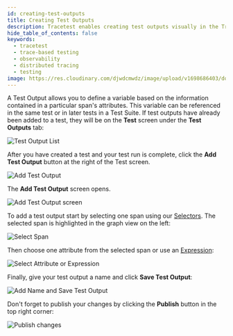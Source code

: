 ```yaml
---
id: creating-test-outputs
title: Creating Test Outputs
description: Tracetest enables creating test outputs visually in the Tracetest Web UI.
hide_table_of_contents: false
keywords:
  - tracetest
  - trace-based testing
  - observability
  - distributed tracing
  - testing
image: https://res.cloudinary.com/djwdcmwdz/image/upload/v1698686403/docs/Blog_Thumbnail_14_rsvkmo.jpg
---
```


A Test Output allows you to define a variable based on the information contained in a particular span's attributes. This variable can be referenced in the same test or in later tests in a Test Suite. If test outputs have already been added to a test, they will be on the **Test** screen under the **Test Outputs** tab:

![Test Output List](../img/test-outputs-01.png)

After you have created a test and your test run is complete, click the **Add Test Output** button at the right of the Test screen.

![Add Test Output](../img/test-outputs-02.png)

The **Add Test Output** screen opens.

![Add Test Output screen](../img/test-outputs-03.png)

To add a test output start by selecting one span using our [Selectors](/concepts/selectors). The selected span is highlighted in the graph view on the left:

![Select Span](../img/test-outputs-04.png)

Then choose one attribute from the selected span or use an [Expression](/concepts/expressions):

![Select Attribute or Expression](../img/test-outputs-05.png)

Finally, give your test output a name and click **Save Test Output**:

![Add Name and Save Test Output](../img/test-outputs-06.png)

Don't forget to publish your changes by clicking the **Publish** button in the top right corner:

![Publish changes](../img/test-outputs-07.png)
